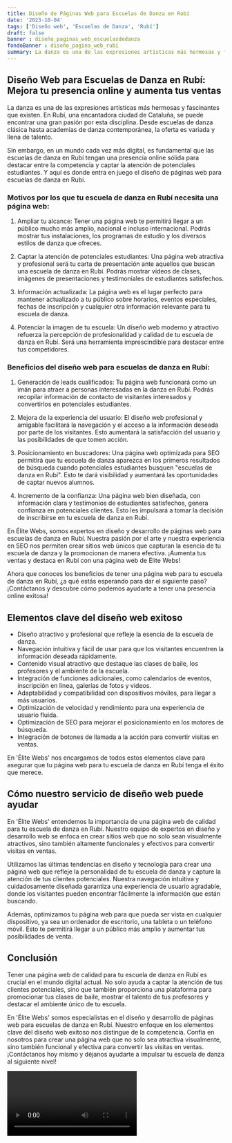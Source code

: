 ```yaml
---
title: Diseño de Páginas Web para Escuelas de Danza en Rubí
date: '2023-10-04'
tags: ['Diseño web', 'Escuelas de Danza', 'Rubí']
draft: false
banner : diseño_paginas_web_escuelasdedanza
fondoBanner : diseño_pagina_web_rubí
summary: La danza es una de las expresiones artísticas más hermosas y fascinantes que existen. En Rubí, una encantadora ciudad de Cataluña, se puede encontrar una gran pasión por esta disciplina. Desde escuelas de danza clásica hasta academias de danza contemporánea, la oferta es variada y llena de talento. 
---
```


## Diseño Web para Escuelas de Danza en Rubí: Mejora tu presencia online y aumenta tus ventas

La danza es una de las expresiones artísticas más hermosas y fascinantes que existen. En Rubí, una encantadora ciudad de Cataluña, se puede encontrar una gran pasión por esta disciplina. Desde escuelas de danza clásica hasta academias de danza contemporánea, la oferta es variada y llena de talento. 

Sin embargo, en un mundo cada vez más digital, es fundamental que las escuelas de danza en Rubí tengan una presencia online sólida para destacar entre la competencia y captar la atención de potenciales estudiantes. Y aquí es donde entra en juego el diseño de páginas web para escuelas de danza en Rubí.

### Motivos por los que tu escuela de danza en Rubí necesita una página web:

1. Ampliar tu alcance: Tener una página web te permitirá llegar a un público mucho más amplio, nacional e incluso internacional. Podrás mostrar tus instalaciones, los programas de estudio y los diversos estilos de danza que ofreces.

2. Captar la atención de potenciales estudiantes: Una página web atractiva y profesional será tu carta de presentación ante aquellos que buscan una escuela de danza en Rubí. Podrás mostrar vídeos de clases, imágenes de presentaciones y testimoniales de estudiantes satisfechos.

3. Información actualizada: La página web es el lugar perfecto para mantener actualizado a tu público sobre horarios, eventos especiales, fechas de inscripción y cualquier otra información relevante para tu escuela de danza.

4. Potenciar la imagen de tu escuela: Un diseño web moderno y atractivo refuerza la percepción de profesionalidad y calidad de tu escuela de danza en Rubí. Será una herramienta imprescindible para destacar entre tus competidores.

### Beneficios del diseño web para escuelas de danza en Rubí:

1. Generación de leads cualificados: Tu página web funcionará como un imán para atraer a personas interesadas en la danza en Rubí. Podrás recopilar información de contacto de visitantes interesados y convertirlos en potenciales estudiantes.

2. Mejora de la experiencia del usuario: El diseño web profesional y amigable facilitará la navegación y el acceso a la información deseada por parte de los visitantes. Esto aumentará la satisfacción del usuario y las posibilidades de que tomen acción.

3. Posicionamiento en buscadores: Una página web optimizada para SEO permitirá que tu escuela de danza aparezca en los primeros resultados de búsqueda cuando potenciales estudiantes busquen "escuelas de danza en Rubí". Esto te dará visibilidad y aumentará las oportunidades de captar nuevos alumnos.

4. Incremento de la confianza: Una página web bien diseñada, con información clara y testimonios de estudiantes satisfechos, genera confianza en potenciales clientes. Esto les impulsará a tomar la decisión de inscribirse en tu escuela de danza en Rubí.

En Élite Webs, somos expertos en diseño y desarrollo de páginas web para escuelas de danza en Rubí. Nuestra pasión por el arte y nuestra experiencia en SEO nos permiten crear sitios web únicos que capturan la esencia de tu escuela de danza y la promocionan de manera efectiva. ¡Aumenta tus ventas y destaca en Rubí con una página web de Élite Webs!

Ahora que conoces los beneficios de tener una página web para tu escuela de danza en Rubí, ¿a qué estás esperando para dar el siguiente paso? ¡Contáctanos y descubre cómo podemos ayudarte a tener una presencia online exitosa!

<GifSeo />

<Cta />

## Elementos clave del diseño web exitoso

- Diseño atractivo y profesional que refleje la esencia de la escuela de danza.
- Navegación intuitiva y fácil de usar para que los visitantes encuentren la información deseada rápidamente.
- Contenido visual atractivo que destaque las clases de baile, los profesores y el ambiente de la escuela.
- Integración de funciones adicionales, como calendarios de eventos, inscripción en línea, galerías de fotos y videos.
- Adaptabilidad y compatibilidad con dispositivos móviles, para llegar a más usuarios.
- Optimización de velocidad y rendimiento para una experiencia de usuario fluida.
- Optimización de SEO para mejorar el posicionamiento en los motores de búsqueda.
- Integración de botones de llamada a la acción para convertir visitas en ventas.

En 'Élite Webs' nos encargamos de todos estos elementos clave para asegurar que tu página web para tu escuela de danza en Rubí tenga el éxito que merece.

## Cómo nuestro servicio de diseño web puede ayudar

En 'Élite Webs' entendemos la importancia de una página web de calidad para tu escuela de danza en Rubí. Nuestro equipo de expertos en diseño y desarrollo web se enfoca en crear sitios web que no solo sean visualmente atractivos, sino también altamente funcionales y efectivos para convertir visitas en ventas.

Utilizamos las últimas tendencias en diseño y tecnología para crear una página web que refleje la personalidad de tu escuela de danza y capture la atención de tus clientes potenciales. Nuestra navegación intuitiva y cuidadosamente diseñada garantiza una experiencia de usuario agradable, donde los visitantes pueden encontrar fácilmente la información que están buscando.

Además, optimizamos tu página web para que pueda ser vista en cualquier dispositivo, ya sea un ordenador de escritorio, una tableta o un teléfono móvil. Esto te permitirá llegar a un público más amplio y aumentar tus posibilidades de venta.

## Conclusión

Tener una página web de calidad para tu escuela de danza en Rubí es crucial en el mundo digital actual. No solo ayuda a captar la atención de tus clientes potenciales, sino que también proporciona una plataforma para promocionar tus clases de baile, mostrar el talento de tus profesores y destacar el ambiente único de tu escuela.

En 'Élite Webs' somos especialistas en el diseño y desarrollo de páginas web para escuelas de danza en Rubí. Nuestro enfoque en los elementos clave del diseño web exitoso nos distingue de la competencia. Confía en nosotros para crear una página web que no solo sea atractiva visualmente, sino también funcional y efectiva para convertir las visitas en ventas. ¡Contáctanos hoy mismo y déjanos ayudarte a impulsar tu escuela de danza al siguiente nivel!

<Video />

<CtaBot job='Escuelas de Danza' city='Rubí'/>

<Gmaps query='Rubí+españa+maps' />